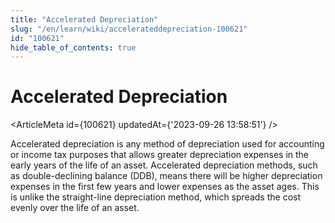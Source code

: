 ```yaml
---
title: "Accelerated Depreciation"
slug: "/en/learn/wiki/accelerateddepreciation-100621"
id: "100621"
hide_table_of_contents: true
---
```



# Accelerated Depreciation

<ArticleMeta id={100621} updatedAt={'2023-09-26 13:58:51'} />
<div className='border-solid border-b border-t-0 my-4 border-[var(--ifm-color-gray-300)]' />

Accelerated depreciation is any method of depreciation used for accounting or income tax purposes that allows greater depreciation expenses in the early years of the life of an asset. Accelerated depreciation methods, such as double-declining balance (DDB), means there will be higher depreciation expenses in the first few years and lower expenses as the asset ages. This is unlike the straight-line depreciation method, which spreads the cost evenly over the life of an asset.
